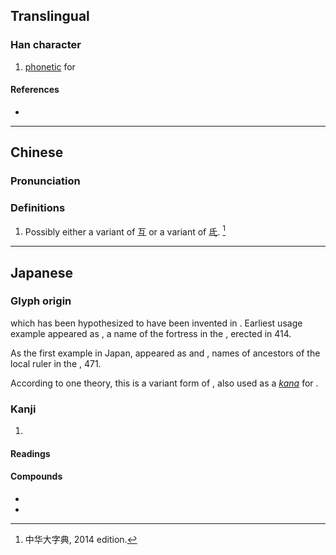 {{also|弓|弔}}
{{character info}}
==Translingual==

===Han character===
{{Han char|rn=57|rad=弓|as=01|sn=4|four=|canj=NM,XNM|ids=⿱弓一}}

# {{qualifier|Japanese}} [[phonetic]] for {{ja-r|て}}

====References====
* {{Han ref|kx=0356.121|dkj=09703|hdz=20988.030|uh=5F16|ud=24342}}

----

==Chinese==
{{zh-forms}}

===Pronunciation===
{{zh-pron
|m=hù
|mc=y
|oc=y
|cat=
}}

===Definitions===
{{zh-hanzi}}

# Possibly either a variant of [[互]] or a variant of [[氐]]. <ref>中华大字典, 2014 edition.</ref>

----

{{reflist}}

==Japanese==

===Glyph origin===
{{ja-etym-kokuji}} which has been hypothesized to have been invented in {{w|Goguryeo}}. Earliest usage example appeared as {{m|ko||幹弖利城}}, a name of the fortress in the {{w|Gwanggaeto Stele}}, erected in 414.

As the first example in Japan, appeared as {{m|ja||弖已加利獲居|tr={{IPAfont|⟨teyo<sub>2</sub>kariwake<sub>2</sub>⟩}} → Teyokariwake}} and {{m|ja||半弖比|tr={{IPAfont|⟨patepi<sub>1</sub>⟩}} → Hatehi}}, names of ancestors of the local ruler in the {{w|Inariyama Sword|Inariyama burial-mound sword}}, 471.

According to one theory, this is a variant form of {{ja-l|氐}}, also used as a {{m|ja|借音|tr=shakuon}} ''[[kana]]'' for {{IPAfont|⟨te⟩}}.

===Kanji===
{{ja-kanji|grade=|rs=弓01}}

# {{n-g|{{m|ja|借音|tr=shakuon}} [[kana]] for {{IPAfont|⟨te⟩}}}}

====Readings====
{{ja-readings
|kun=て-
}}

====Compounds====
* {{ja-r|弖爾波|てには}}
* {{ja-r|弖爾乎波|てにをは}}